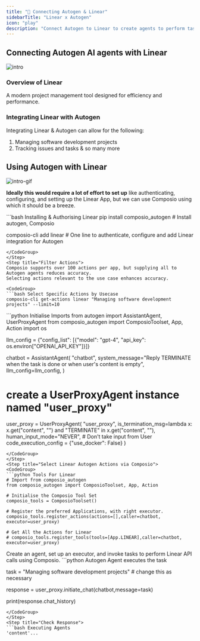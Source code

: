 ```yaml
---
title: "🚀 Connecting Autogen & Linear"
sidebarTitle: "Linear x Autogen"
icon: "play"
description: "Connect Autogen to Linear to create agents to perform tasks using natural language"
---
```


## Connecting Autogen AI agents with Linear
![intro](/media/intro.jpg)

### Overview of Linear

A modern project management tool designed for efficiency and performance.

### Integrating Linear with Autogen

Integrating Linear & Autogen can allow for the following:

1. Managing software development projects
2. Tracking issues and tasks
& so many more

## Using Autogen with Linear
![intro-gif](/media/intro.gif)
<Steps>
<Step title="Setting Up the Environment">

**Ideally this would require a lot of effort to set up** like authenticating, configuring, and setting up the Linear App, but we can use Composio using which it should be a breeze.

<CodeGroup>
```bash Installing & Authorising Linear
pip install composio_autogen # Install autogen, Composio 

composio-cli add linear # One line to authenticate, configure and add Linear integration for Autogen
```
</CodeGroup>
</Step>
<Step title="Filter Actions">
Composio supports over 100 actions per app, but supplying all to Autogen agents reduces accuracy.
Selecting actions relevant to the use case enhances accuracy.

<CodeGroup>
```bash Select Specific Actions by Usecase
composio-cli get-actions linear "Managing software development projects" --limit=10
```
</CodeGroup>

</Step>
<Step title="Import Base Packages">

<CodeGroup>
```python Initialise Imports
from autogen import AssistantAgent, UserProxyAgent
from composio_autogen import ComposioToolset, App, Action
import os

llm_config = {"config_list": [{"model": "gpt-4", "api_key": os.environ["OPENAI_API_KEY"]}]}

chatbot = AssistantAgent(
    "chatbot",
    system_message="Reply TERMINATE when the task is done or when user's content is empty",
    llm_config=llm_config,
)

# create a UserProxyAgent instance named "user_proxy"
user_proxy = UserProxyAgent(
    "user_proxy",
    is_termination_msg=lambda x: x.get("content", "") and "TERMINATE" in x.get("content", ""),
    human_input_mode="NEVER", # Don't take input from User
    code_execution_config = {"use_docker": False}
)
```
</CodeGroup>
</Step>
<Step title="Select Linear Autogen Actions via Composio">
<CodeGroup>
```python Tools For Linear
# Import from composio_autogen
from composio_autogen import ComposioToolset, App, Action

# Initialise the Composio Tool Set
composio_tools = ComposioToolset()

# Register the preferred Applications, with right executor. 
composio_tools.register_actions(actions=[],caller=chatbot, executor=user_proxy)

# Get All the Actions for Linear
# composio_tools.register_tools(tools=[App.LINEAR],caller=chatbot, executor=user_proxy) 
```
</CodeGroup>
</Step>
<Step title="Execute the Agent">
Create an agent, set up an executor, and invoke tasks to perform Linear API calls using Composio. 
<CodeGroup>
```python Autogen Agent executes the task

task = "Managing software development projects" # change this as necessary

response = user_proxy.initiate_chat(chatbot,message=task)

print(response.chat_history)
```
</CodeGroup>
</Step>
<Step title="Check Response">
```bash Executing Agents
'content'...
```
</Step>
</Steps>
